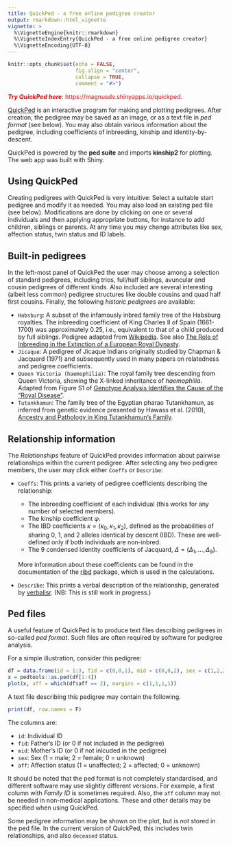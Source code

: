 ```yaml
---
title: QuickPed - a free online pedigree creator
output: rmarkdown::html_vignette
vignette: >
  %\VignetteEngine{knitr::rmarkdown}
  %\VignetteIndexEntry{QuickPed - a free online pedigree creator}
  %\VignetteEncoding{UTF-8}
---
```


```r
knitr::opts_chunk$set(echo = FALSE, 
                      fig.align = "center",
                      collapse = TRUE,
                      comment = "#>")
```

::: { .greeting .message style="color: red;"}
**_Try QuickPed here_**: https://magnusdv.shinyapps.io/quickped.
:::

[QuickPed](https://magnusdv.shinyapps.io/quickped) is an interactive program for making and plotting pedigrees. After creation, the pedigree may be saved as an image, or as a text file in *ped format* (see below). You may also obtain various information about the pedigree, including coefficients of inbreeding, kinship and identity-by-descent.

QuickPed is powered by the **ped suite** and imports **kinship2** for plotting. The web app was built with Shiny.


## Using QuickPed
Creating pedigrees with QuickPed is very intuitive: Select a suitable start pedigree and modify it as needed. You may also load an existing ped file (see below). Modifications are done by clicking on one or several individuals and then applying appropriate buttons, for instance to add children, siblings or parents. At any time you may change attributes like sex, affection status, twin status and ID labels. 

## Built-in pedigrees
In the left-most panel of QuickPed the user may choose among a selection of standard pedigrees, including trios, full/half siblings, avuncular and cousin pedigrees of different kinds. Also included are several interesting (albeit less common) pedigree structures like double cousins and quad half first cousins. Finally, the following *historic pedigrees* are available:

* `Habsburg`: A subset of the infamously inbred family tree of the Habsburg royalties. The inbreeding coefficient of King Charles II of Spain (1661-1700) was approximately 0.25, i.e., equivalent to that of a child produced by full siblings. Pedigree adapted from [Wikipedia](https://en.wikipedia.org/wiki/Habsburg_family_tree). See also [The Role of Inbreeding in the Extinction of a European Royal Dynasty](https://doi.org/10.1371/journal.pone.0005174).
* `Jicaque`: A pedigree of Jicaque Indians originally studied by Chapman & Jacquard (1971) and subsequently used in many papers on relatedness and pedigree coefficients.
* `Queen Victoria (haemophilia)`: The royal family tree descending from Queen Victoria, showing the X-linked inheritance of *haemophilia*. Adapted from Figure S1 of [Genotype Analysis Identifies the Cause of the “Royal Disease"](https://doi.org/10.1126/science.1180660).
* `Tutankhamun`: The family tree of the Egyptian pharao Tutankhamun, as inferred from genetic evidence presented by Hawass et al. (2010), [Ancestry and Pathology in King Tutankhamun's Family](https://doi.org/10.1001/jama.2010.121).

## Relationship information
The *Relationships* feature of QuickPed provides information about pairwise relationships within the current pedigree. After selecting any two pedigree members, the user may click either `Coeffs` or `Describe`:

* `Coeffs`: This prints a variety of pedigree coefficients describing the relationship:
  * The inbreeding coefficient of each individual (this works for any number of selected members).
  * The kinship coefficient $\varphi$.
  * The IBD coefficients $\kappa = (\kappa_0, \kappa_1, \kappa_2)$, defined as the probabilities of sharing 0, 1, and 2 alleles identical by descent (IBD). These are well-defined only if both individuals are non-inbred.
  * The 9 condensed identity coefficients of Jacquard, $\Delta = (\Delta_1, ..., \Delta_9)$.
    
  More information about these coefficients can be found in the documentation of the [ribd](https://github.com/magnusdv/ribd) package, which is used in the calculations.
  
* `Describe`: This prints a verbal description of the relationship, generated by [verbalisr](https://github.com/magnusdv/verbalisr). (NB: This is still work in progress.)

## Ped files
A useful feature of QuickPed is to produce text files describing pedigrees in so-called *ped format*. Such files are often required by software for pedigree analysis.

For a simple illustration, consider this pedigree:

```r
df = data.frame(id = 1:3, fid = c(0,0,1), mid = c(0,0,2), sex = c(1,2,2), aff = c(1,1,2))
x = pedtools::as.ped(df[1:4])
plot(x, aff = which(df$aff == 2), margins = c(1,1,1,1))
```

A text file describing this pedigree may contain the following.

```r
print(df, row.names = F)
```

The columns are:

* `id`: Individual ID
* `fid`: Father's ID (or 0 if not included in the pedigree)
* `mid`: Mother's ID (or 0 if not inlcuded in the pedigree)
* `sex`: Sex (1 = male; 2 = female; 0 = unknown)
* `aff`: Affection status (1 = unaffected; 2 = affected; 0 = unknown)

It should be noted that the ped format is not completely standardised, and different software may use slightly different versions. For example, a first column with *Family ID* is sometimes required. Also, the `aff` column may not be needed in non-medical applications. These and other details may be specified when using QuickPed.

Some pedigree information may be shown on the plot, but is *not* stored in the ped file. In the current version of QuickPed, this includes twin relationships, and also `deceased` status.

